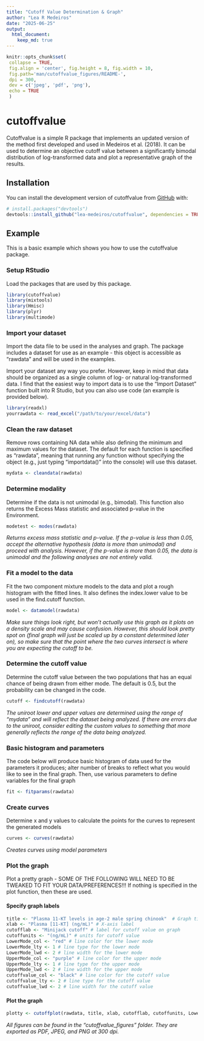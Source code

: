 ```yaml
---
title: "Cutoff Value Determination & Graph"
author: "Lea R Medeiros"
date: "2025-06-25"
output:
  html_document:
    keep_md: true
---
```


<!-- README.md is generated from README.Rmd. Please edit that file -->

```r
knitr::opts_chunk$set(
 collapse = TRUE,
 fig.align = 'center', fig.height = 8, fig.width = 10,
 fig.path='man/cutoffvalue_figures/README-',
 dpi = 300,
 dev = c('jpeg', 'pdf', 'png'),
 echo = TRUE
 )
```

# cutoffvalue

Cutoffvalue is a simple R package that implements an updated version of the method first developed and used in Medeiros et al. (2018). It can be used to determine an objective cutoff value between a significantly bimodal distribution of log-transformed data and plot a representative graph of the results.


## Installation

You can install the development version of cutoffvalue from [GitHub](https://github.com/lea-medeiros/cutoffvalue.git) with:

``` r
# install.packages("devtools")
devtools::install_github("lea-medeiros/cutoffvalue", dependencies = TRUE, build_vignettes = TRUE)
```


## Example

This is a basic example which shows you how to use the cutoffvalue package.

### Setup RStudio

Load the packages that are used by this package.

```r
library(cutoffvalue)
library(mixtools)
library(Hmisc)
library(plyr)
library(multimode)
```

### Import your dataset

Import the data file to be used in the analyses and graph. The package includes a dataset for use as an example - this object is accessible as "rawdata" and will be used in the examples.

Import your dataset any way you prefer. However, keep in mind that data should be organized as a single column of log- or natural log-transformed data. I find that the easiest way to import data is to use the "Import Dataset" function built into R Studio, but you can also use code (an example is provided below).

``` r
library(readxl)
yourrawdata <- read_excel("/path/to/your/excel/data")
```


### Clean the raw dataset

Remove rows containing NA data while also defining the minimum and maximum values for the dataset. The default for each function is specified as "rawdata", meaning that running any function without specifying the object (e.g., just typing "importdata()" into the console) will use this dataset.

```r
mydata <- cleandata(rawdata)
```


### Determine modality

Determine if the data is not unimodal (e.g., bimodal). This function also returns the Excess Mass statistic and associated p-value in the Environment.

```r
modetest <- modes(rawdata)
```

*Returns excess mass statistic and p-value. If the p-value is less than 0.05, accept the alternative hypothesis (data is more than unimodal) and proceed with analysis. However, if the p-value is more than 0.05, the data is unimodal and the following analyses are not entirely valid.*

### Fit a model to the data

Fit the two component mixture models to the data and plot a rough histogram with the fitted lines. It also defines the index.lower value to be used in the find.cutoff function.

```r
model <- datamodel(rawdata)
```

*Make sure things look right, but won’t actually use this graph as it plots on a density scale and may cause confusion. However, this should look pretty spot on (final graph will just be scaled up by a constant determined later on), so make sure that the point where the two curves intersect is where you are expecting the cutoff to be.*

### Determine the cutoff value

Determine the cutoff value between the two populations that has an equal chance of being drawn from either mode. The default is 0.5, but the probability can be changed in the code.

```r
cutoff <- findcutoff(rawdata)
```

*The uniroot lower and upper values are determined using the range of "mydata" and will reflect the dataset being analyzed. If there are errors due to the uniroot, consider editing the custom values to something that more generally reflects the range of the data being analyzed.*

### Basic histogram and parameters

The code below will produce basic histogram of data used for the parameters it produces; alter number of breaks to reflect what you would like to see in the final graph. Then, use various parameters to define variables for the final graph

```r
fit <- fitparams(rawdata)
```

### Create curves

Determine x and y values to calculate the points for the curves to represent the generated models

```r
curves <- curves(rawdata)
```

*Creates curves using model parameters*

### Plot the graph

Plot a pretty graph - SOME OF THE FOLLOWING WILL NEED TO BE TWEAKED TO FIT YOUR DATA/PREFERENCES!!! If nothing is specified in the plot function, then these are used.

#### Specify graph labels

```r
title <- "Plasma 11-KT levels in age-2 male spring chinook"  # Graph title
xlab <- "Plasma [11-KT] (ng/mL)" # X-axis label
cutofflab <- "Minijack cutoff" # label for cutoff value on graph
cutoffunits <- "(ng/mL)" # units for cutoff value
LowerMode_col <- "red" # line color for the lower mode
LowerMode_lty <- 1 # line type for the lower mode
LowerMode_lwd <- 2 # line width for the lower mode
UpperMode_col <- "purple" # line color for the upper mode
UpperMode_lty <- 1 # line type for the upper mode
UpperMode_lwd <- 2 # line width for the upper mode
cutoffvalue_col <- "black" # line color for the cutoff value
cutoffvalue_lty <- 2 # line type for the cutoff value
cutoffvalue_lwd <- 2 # line width for the cutoff value
```

#### Plot the graph

```r
plotty <- cutoffplot(rawdata, title, xlab, cutofflab, cutoffunits, LowerMode_col, LowerMode_lty, LowerMode_lwd, UpperMode_col, UpperMode_lty, UpperMode_lwd, cutoffvalue_col, cutoffvalue_lty, cutoffvalue_lwd)
```

*All figures can be found in the "cutoffvalue_figures" folder. They are exported as PDF, JPEG, and PNG at 300 dpi.*
